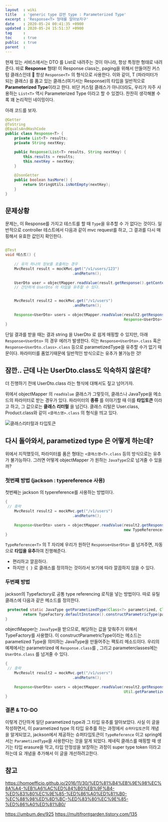 ```yaml
---
layout  : wiki
title   : 'generic type 감싼 type : Parameterized Type'
excerpt : 'Response<T> 형태를 알아보자구'
date    : 2020-05-24 00:41:35 +0900
updated : 2020-05-24 15:51:37 +0900
tag     : 
toc     : true
public  : true
parent  : 
---
```


현재 있는 서비스에서는 DTO 를 List로 내려주는 것이 아니라, 항상 특정한 형태로 내려준다. 바로 **Response** 형태! 
이 Response class는, paging을 위해서 만들어진 커스텀 클래스인데 🙂  항상 `Response<T>` 의 형식으로 사용한다.  이와 같이,  T (파라미터가 되는 클래스) 를 품고 있는 클래스(여기서는 Response)의 타입을 일반적으로 **Parameterized Type**이라고 한다. 비단 커스텀 클래스가 아니더라도, 우리가 자주 사용하는 `List<T>` 역시 Parameterized Type 이라고 할 수 있겠다.  찬찬히 생각해볼 수록 꽤 논리적인 네이밍이다. 

아래 코드를 보자. 
```java
@Getter
@ToString
@EqualsAndHashCode
public class Response<T> {
    private List<T> results;
    private String nextKey;

    public Response(List<T> results, String nextKey) {
        this.results = results;
        this.nextKey = nextKey;
	}
	
    @JsonGetter
    public boolean hasMore() {
        return StringUtils.isNotEmpty(nextKey);
    }
}
```


## 문제상황 

문제는, 이 Response를 가지고 테스트를 할 때 `Type`을 유추할 수 가 없다는 것이다. 일반적으로 controller 테스트에서 다음과 같이 mvc request를 하고, 그 결과를 다시 매핑해서 유효한 값인지 확인한다.  

```java

@Test 
void 테스트() {
   
    // 유저 하나의 정보를 호출하는 경우
	MvcResult result = mockMvc.get("/v1/users/123")
	       			          .andReturn();
							  
	UserDto user = objectMapper.readValue(result.getResponse().getContentAsString(), UserDto.class);
	// 간단하게 UserDto 의 타입을 유추할 수 있다. 


	MvcResult result2 = mockMvc.get("/v1/users")
	       			          .andReturn();
	
	Response<UserDto> users = objectMapper.readValue(result2.getResponse().getContentAsString(), 
	                                                 Response<UserDto>.class) // 컴파일 에러 ! 
}
```
단일 결과를 받을 때는 결과 string 을 UserDto 로 쉽게 매핑할 수 있지만, 아래 `Response<UserDto>` 의 경우 에러가 발생한다. 이는 `Response<UserDto>.class` 혹은 `Response<UserDto.class>.class` 등으로 parametizedType을 유추할 수가 없기 때문이다. 파라미터를 품었기때문에 일반적인 방식으로는 유추가 불가능한 것! 

## 잠깐..  근데 나는 UserDto.class도 익숙하지 않은데? 

더 진행하기 전에 UserDto.class 라는 형식에 대해서도 짚고 넘어가자. 

위에서 objectMapper 의 `readValue` 클래스가 그렇듯이, 클래스나 JavaType을 메소드의 파라미터로 받는 경우가 있다. 파라미터의 **종류** 를 이야기할 때 이를 **타입토큰** 이라고 하고, 그 값으로는 **클래스 리터럴** 을 넘긴다. 클래스 리털은 User.class, Product.class와 같이 `<클래스명>.class` 의 형식을 띄고 있다.

![클래스리터럴과 타입토큰](./typetoken.png) 


## 다시 돌아와서, parametized type 은 어떻게 하는데?

위에서 지적했듯이, 파라미터를 품은 형태는 `<클래스명<T>.class` 등의 방식으로는 유추가 불가능하다. 그러면 어떻게 objectMapper 가 원하는 `JavaType`으로 넘겨줄 수 있을까?

### 첫번째 방법 (jackson : typereference 사용) 

첫번째는 jackson 의 typereference를 사용하는 방법이다. 
```java
{
 // 중략
	MvcResult result2 = mockMvc.get("/v1/users")
	       			          .andReturn();
	
	Response<UserDto> users = objectMapper.readValue(result2.getResponse().getContentAsString(), 
	                                                 new TypeReference<Response<UserDto>>() { }) // 정상 컴파일 
}
```
`TypeReference<T>` 의 T 자리에 우리가 원하던 `Response<UserDto>` 를 넘겨주면, 자동으로 **타입을 유추**하여 진행해준다. 

- 편리하고 깔끔하다. 
- 하지만 `{ }` 로 클래스를 정의하는 것이라서 보기에 따라 깔끔하지 않을 수 있다. 
  
### 두번째 방법 

jackson의 Typefactory로 공통 type referencing 로직을 넣는 방법이다. 따로 유틸 클래스에 다음과 같은 메소드를 정의한다. 

```java
 protected static JavaType getParametizedType(Class<?> parametrized, Class<?>... parameterClasses) {
        return TypeFactory.defaultInstance().constructParametricType(parametrized, parameterClasses);
}
```

objectMapper는 `JavaType`을 받으므로, 해당하는 값을 맞춰주기 위해서 TypeFactory를 사용했다. 이 constructParametricType이라는 메소드는 parametized Type을 의미하는 JavaType을 만들어주는 팩토리 메소드이다. 우리의 예제에서는 parametrized 에 `Response.class`를 , 그리고 parameterclasses에는 `UserDto.class` 를 넘겨줄 수 있다. 

```java
{
 // 중략
	MvcResult result2 = mockMvc.get("/v1/users")
	       			          .andReturn();
	
	Response<UserDto> users = objectMapper.readValue(result2.getResponse().getContentAsString(), 
	                                                 Util.getParametizedType(Response.class, UserDto.class)) // 정상 컴파일 
}
```

### 결론 & TO-DO 

이렇게 간단하게 일단 parametized type과 그 타입 유추를 알아보았다.
사실 이 글을 작성하면서, 이 parametized type 의 타입 유추를 하는 과정에서 `슈퍼타입토큰`의 개념을 알게되었고, jackson에서 제공하는 슈퍼타입토큰이 `TypeReference` 이고 spring에서는 `ParametizedType`을 사용한다는 것을 알게 되었다. 제네릭 클래스를 매핑할 때 생기는 타입 erasure을 막고, 타입 안정성을 보장하는 과정이 super type token 이라고 하는데 요 개념을 추가해서 이 글을 개선하려고한다. 

## 참고 

https://homoefficio.github.io/2016/11/30/%ED%81%B4%EB%9E%98%EC%8A%A4-%EB%A6%AC%ED%84%B0%EB%9F%B4-%ED%83%80%EC%9E%85-%ED%86%A0%ED%81%B0-%EC%88%98%ED%8D%BC-%ED%83%80%EC%9E%85-%ED%86%A0%ED%81%B0/

https://umbum.dev/925
https://multifrontgarden.tistory.com/135
